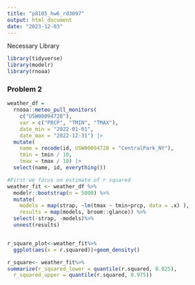 ```yaml
---
title: "p8105_hw6_rd3097"
output: html_document
date: "2023-12-03"
---
```


Necessary Library
```r
library(tidyverse)
library(modelr)
library(rnoaa)

```

### Problem 2
```r
weather_df = 
  rnoaa::meteo_pull_monitors(
    c("USW00094728"),
    var = c("PRCP", "TMIN", "TMAX"), 
    date_min = "2022-01-01",
    date_max = "2022-12-31") |>
  mutate(
    name = recode(id, USW00094728 = "CentralPark_NY"),
    tmin = tmin / 10,
    tmax = tmax / 10) |>
  select(name, id, everything())
```

```r
#First we focus on estimate of r squared
weather_fit <- weather_df %>% 
  modelr::bootstrap(n = 5000) %>% 
  mutate(
    models = map(strap, ~lm(tmax ~ tmin+prcp, data = .x) ),
    results = map(models, broom::glance)) %>%
  select(-strap, -models)%>%
  unnest(results)


r_square_plot<-weather_fit%>%
  ggplot(aes(x = r.squared))+geom_density()

r_square<- weather_fit%>%
summarize(r_squared_lower = quantile(r.squared, 0.025),
  r_squared_upper = quantile(r.squared, 0.975))
                      
```
```r

```

